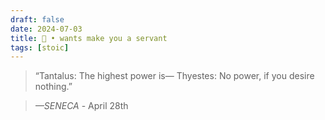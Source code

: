 ```yaml
---
draft: false 
date: 2024-07-03
title: 🗿 • wants make you a servant
tags: [stoic]
---
```


>  “Tantalus: The highest power is— Thyestes: No power, if you desire nothing.”

> *—SENECA* - April 28th